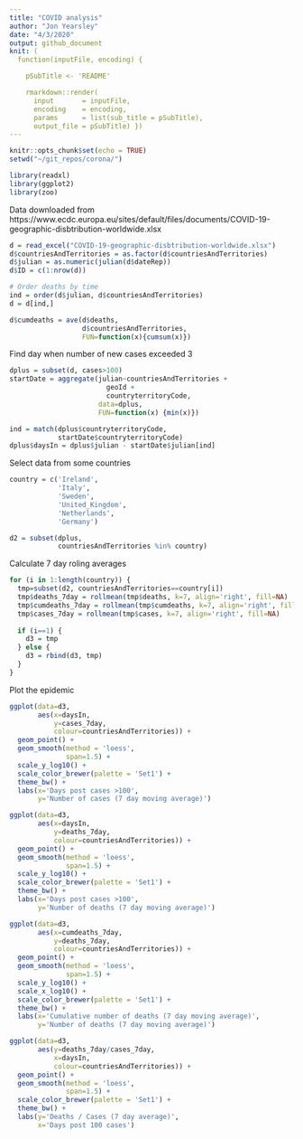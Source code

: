 ```yaml
---
title: "COVID analysis"
author: "Jon Yearsley"
date: "4/3/2020"
output: github_document
knit: (
  function(inputFile, encoding) { 

    pSubTitle <- 'README'

    rmarkdown::render( 
      input       = inputFile, 
      encoding    = encoding, 
      params      = list(sub_title = pSubTitle),      
      output_file = pSubTitle) })
---
```


```r
knitr::opts_chunk$set(echo = TRUE)
setwd("~/git_repos/corona/")

library(readxl)
library(ggplot2)
library(zoo)
```


Data downloaded from https://www.ecdc.europa.eu/sites/default/files/documents/COVID-19-geographic-disbtribution-worldwide.xlsx

```r
d = read_excel("COVID-19-geographic-disbtribution-worldwide.xlsx")
d$countriesAndTerritories = as.factor(d$countriesAndTerritories)
d$julian = as.numeric(julian(d$dateRep))
d$ID = c(1:nrow(d))

# Order deaths by time
ind = order(d$julian, d$countriesAndTerritories) 
d = d[ind,]

d$cumdeaths = ave(d$deaths, 
                  d$countriesAndTerritories, 
                  FUN=function(x){cumsum(x)})
```


Find day when number of new cases exceeded 3
```r
dplus = subset(d, cases>100)
startDate = aggregate(julian~countriesAndTerritories + 
                        geoId + 
                        countryterritoryCode, 
                      data=dplus, 
                      FUN=function(x) {min(x)})

ind = match(dplus$countryterritoryCode,
            startDate$countryterritoryCode)
dplus$daysIn = dplus$julian - startDate$julian[ind]
```


Select data from some countries
```r
country = c('Ireland',
            'Italy',
            'Sweden',
            'United_Kingdom',
            'Netherlands', 
            'Germany')

d2 = subset(dplus, 
            countriesAndTerritories %in% country)
```

Calculate 7 day roling averages
```r
for (i in 1:length(country)) {
  tmp=subset(d2, countriesAndTerritories==country[i])
  tmp$deaths_7day = rollmean(tmp$deaths, k=7, align='right', fill=NA)
  tmp$cumdeaths_7day = rollmean(tmp$cumdeaths, k=7, align='right', fill=NA)
  tmp$cases_7day = rollmean(tmp$cases, k=7, align='right', fill=NA)
  
  if (i==1) {
    d3 = tmp
  } else {
    d3 = rbind(d3, tmp)
  }
}
```


Plot the epidemic
```r
ggplot(data=d3,
       aes(x=daysIn, 
           y=cases_7day, 
           colour=countriesAndTerritories)) +
  geom_point() + 
  geom_smooth(method = 'loess', 
              span=1.5) +
  scale_y_log10() +
  scale_color_brewer(palette = 'Set1') +
  theme_bw() + 
  labs(x='Days post cases >100',
       y='Number of cases (7 day moving average)')
```

```r
ggplot(data=d3,
       aes(x=daysIn, 
           y=deaths_7day, 
           colour=countriesAndTerritories)) +
  geom_point() + 
  geom_smooth(method = 'loess', 
              span=1.5) +
  scale_y_log10() +
  scale_color_brewer(palette = 'Set1') +
  theme_bw() + 
  labs(x='Days post cases >100',
       y='Number of deaths (7 day moving average)')
```


```r
ggplot(data=d3,
       aes(x=cumdeaths_7day, 
           y=deaths_7day, 
           colour=countriesAndTerritories)) +
  geom_point() + 
  geom_smooth(method = 'loess', 
              span=1.5) +
  scale_y_log10() +
  scale_x_log10() +
  scale_color_brewer(palette = 'Set1') +
  theme_bw() + 
  labs(x='Cumulative number of deaths (7 day moving average)',
       y='Number of deaths (7 day moving average)')
```



```r
ggplot(data=d3,
       aes(y=deaths_7day/cases_7day, 
           x=daysIn, 
           colour=countriesAndTerritories)) +
  geom_point() + 
  geom_smooth(method = 'loess', 
              span=1.5) +
  scale_color_brewer(palette = 'Set1') +
  theme_bw() + 
  labs(y='Deaths / Cases (7 day average)',
       x='Days post 100 cases')
```
